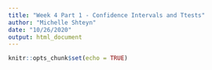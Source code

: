 ```yaml
---
title: "Week 4 Part 1 - Confidence Intervals and Ttests"
author: "Michelle Shteyn"
date: "10/26/2020"
output: html_document
---
```


```r
knitr::opts_chunk$set(echo = TRUE)
```

